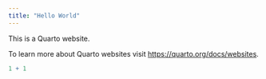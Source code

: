 ```yaml
---
title: "Hello World"
---
```


This is a Quarto website.

To learn more about Quarto websites visit <https://quarto.org/docs/websites>.

```r
1 + 1
```
